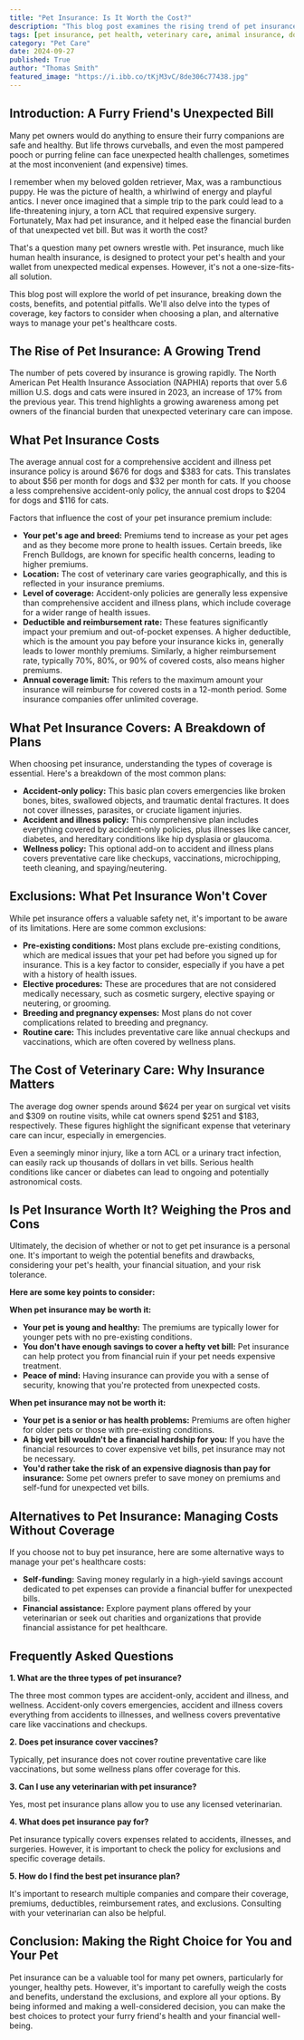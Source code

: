 ```yaml
---
title: "Pet Insurance: Is It Worth the Cost?"
description: "This blog post examines the rising trend of pet insurance, breaking down its costs, benefits, and potential pitfalls. It covers different coverage options, factors to consider when choosing a plan, and alternative ways to manage pet healthcare expenses."
tags: [pet insurance, pet health, veterinary care, animal insurance, dog insurance, cat insurance, pet expenses, healthcare costs, vet bills, health insurance, wellness plans, coverage options, premiums, deductibles, reimbursement rates, exclusions, financial planning, pet ownership, pet care, animal care, health, safety]
category: "Pet Care"
date: 2024-09-27
published: True
author: "Thomas Smith"
featured_image: "https://i.ibb.co/tKjM3vC/8de306c77438.jpg"
---
```



## Introduction: A Furry Friend's Unexpected Bill

Many pet owners would do anything to ensure their furry companions are safe and healthy. But life throws curveballs, and even the most pampered pooch or purring feline can face unexpected health challenges, sometimes at the most inconvenient (and expensive) times.  

I remember when my beloved golden retriever, Max, was a rambunctious puppy.  He was the picture of health, a whirlwind of energy and playful antics.  I never once imagined that a simple trip to the park could lead to a life-threatening injury, a torn ACL that required expensive surgery.  Fortunately, Max had pet insurance, and it helped ease the financial burden of that unexpected vet bill.  But was it worth the cost?

That's a question many pet owners wrestle with.  Pet insurance, much like human health insurance, is designed to protect your pet's health and your wallet from unexpected medical expenses. However, it's not a one-size-fits-all solution. 

This blog post will explore the world of pet insurance, breaking down the costs, benefits, and potential pitfalls.  We'll also delve into the types of coverage, key factors to consider when choosing a plan, and alternative ways to manage your pet's healthcare costs. 

## The Rise of Pet Insurance: A Growing Trend

The number of pets covered by insurance is growing rapidly. The North American Pet Health Insurance Association (NAPHIA) reports that over 5.6 million U.S. dogs and cats were insured in 2023, an increase of 17% from the previous year. This trend highlights a growing awareness among pet owners of the financial burden that unexpected veterinary care can impose.

## What Pet Insurance Costs

The average annual cost for a comprehensive accident and illness pet insurance policy is around $676 for dogs and $383 for cats.  This translates to about $56 per month for dogs and $32 per month for cats.  If you choose a less comprehensive accident-only policy, the annual cost drops to $204 for dogs and $116 for cats.

Factors that influence the cost of your pet insurance premium include:

* **Your pet's age and breed:**  Premiums tend to increase as your pet ages and as they become more prone to health issues.  Certain breeds, like French Bulldogs, are known for specific health concerns, leading to higher premiums.
* **Location:** The cost of veterinary care varies geographically, and this is reflected in your insurance premiums.
* **Level of coverage:**  Accident-only policies are generally less expensive than comprehensive accident and illness plans, which include coverage for a wider range of health issues. 
* **Deductible and reimbursement rate:**  These features significantly impact your premium and out-of-pocket expenses. A higher deductible, which is the amount you pay before your insurance kicks in, generally leads to lower monthly premiums. Similarly, a higher reimbursement rate, typically 70%, 80%, or 90% of covered costs, also means higher premiums.
* **Annual coverage limit:**  This refers to the maximum amount your insurance will reimburse for covered costs in a 12-month period. Some insurance companies offer unlimited coverage.

## What Pet Insurance Covers: A Breakdown of Plans

When choosing pet insurance, understanding the types of coverage is essential. Here's a breakdown of the most common plans:

* **Accident-only policy:** This basic plan covers emergencies like broken bones, bites, swallowed objects, and traumatic dental fractures.  It does not cover illnesses, parasites, or cruciate ligament injuries.
* **Accident and illness policy:** This comprehensive plan includes everything covered by accident-only policies, plus illnesses like cancer, diabetes, and hereditary conditions like hip dysplasia or glaucoma. 
* **Wellness policy:**  This optional add-on to accident and illness plans covers preventative care like checkups, vaccinations, microchipping, teeth cleaning, and spaying/neutering.

## Exclusions:  What Pet Insurance Won't Cover

While pet insurance offers a valuable safety net, it's important to be aware of its limitations.  Here are some common exclusions:

* **Pre-existing conditions:**  Most plans exclude pre-existing conditions, which are medical issues that your pet had before you signed up for insurance.  This is a key factor to consider, especially if you have a pet with a history of health issues. 
* **Elective procedures:**  These are procedures that are not considered medically necessary, such as cosmetic surgery, elective spaying or neutering, or grooming.
* **Breeding and pregnancy expenses:**  Most plans do not cover complications related to breeding and pregnancy. 
* **Routine care:**  This includes preventative care like annual checkups and vaccinations, which are often covered by wellness plans. 

## The Cost of Veterinary Care: Why Insurance Matters

The average dog owner spends around $624 per year on surgical vet visits and $309 on routine visits, while cat owners spend $251 and $183, respectively.  These figures highlight the significant expense that veterinary care can incur, especially in emergencies. 

Even a seemingly minor injury, like a torn ACL or a urinary tract infection, can easily rack up thousands of dollars in vet bills.  Serious health conditions like cancer or diabetes can lead to ongoing and potentially astronomical costs. 

## Is Pet Insurance Worth It? Weighing the Pros and Cons

Ultimately, the decision of whether or not to get pet insurance is a personal one.  It's important to weigh the potential benefits and drawbacks, considering your pet's health, your financial situation, and your risk tolerance.  

**Here are some key points to consider:**

**When pet insurance may be worth it:**

* **Your pet is young and healthy:** The premiums are typically lower for younger pets with no pre-existing conditions. 
* **You don't have enough savings to cover a hefty vet bill:** Pet insurance can help protect you from financial ruin if your pet needs expensive treatment. 
* **Peace of mind:** Having insurance can provide you with a sense of security, knowing that you're protected from unexpected costs.

**When pet insurance may not be worth it:**

* **Your pet is a senior or has health problems:** Premiums are often higher for older pets or those with pre-existing conditions.
* **A big vet bill wouldn't be a financial hardship for you:**  If you have the financial resources to cover expensive vet bills, pet insurance may not be necessary. 
* **You'd rather take the risk of an expensive diagnosis than pay for insurance:** Some pet owners prefer to save money on premiums and self-fund for unexpected vet bills.

## Alternatives to Pet Insurance:  Managing Costs Without Coverage

If you choose not to buy pet insurance, here are some alternative ways to manage your pet's healthcare costs:

* **Self-funding:**  Saving money regularly in a high-yield savings account dedicated to pet expenses can provide a financial buffer for unexpected bills.
* **Financial assistance:** Explore payment plans offered by your veterinarian or seek out charities and organizations that provide financial assistance for pet healthcare.

##  Frequently Asked Questions

**1. What are the three types of pet insurance?**

The three most common types are accident-only, accident and illness, and wellness.  Accident-only covers emergencies, accident and illness covers everything from accidents to illnesses, and wellness covers preventative care like vaccinations and checkups. 

**2. Does pet insurance cover vaccines?**

Typically, pet insurance does not cover routine preventative care like vaccinations, but some wellness plans offer coverage for this.

**3. Can I use any veterinarian with pet insurance?**

Yes, most pet insurance plans allow you to use any licensed veterinarian.

**4. What does pet insurance pay for?**

Pet insurance typically covers expenses related to accidents, illnesses, and surgeries. However, it is important to check the policy for exclusions and specific coverage details.

**5. How do I find the best pet insurance plan?**

It's important to research multiple companies and compare their coverage, premiums, deductibles, reimbursement rates, and exclusions. Consulting with your veterinarian can also be helpful. 

## Conclusion: Making the Right Choice for You and Your Pet

Pet insurance can be a valuable tool for many pet owners, particularly for younger, healthy pets.  However, it's important to carefully weigh the costs and benefits, understand the exclusions, and explore all your options.  By being informed and making a well-considered decision, you can make the best choices to protect your furry friend's health and your financial well-being. 